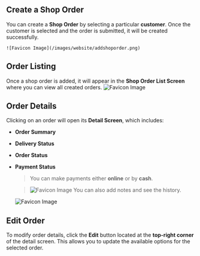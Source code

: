 ## Create a Shop Order

You can create a **Shop Order** by selecting a particular **customer**. Once the customer is selected and the order is submitted, it will be created successfully.

    ![Favicon Image](/images/website/addshoporder.png)

## Order Listing

Once a shop order is added, it will appear in the **Shop Order List Screen** where you can view all created orders.
![Favicon Image](/images/website/shoplist.png)

## Order Details

Clicking on an order will open its **Detail Screen**, which includes:

- **Order Summary**
- **Delivery Status**
- **Order Status**
- **Payment Status**

  > You can make payments either **online** or by **cash**.

  > ![Favicon Image](/images/website/shoporderdetail.png)
  > You can also add notes and see the history.

  ![Favicon Image](/images/website/notes.png)

## Edit Order

To modify order details, click the **Edit** button located at the **top-right corner** of the detail screen. This allows you to update the available options for the selected order.
